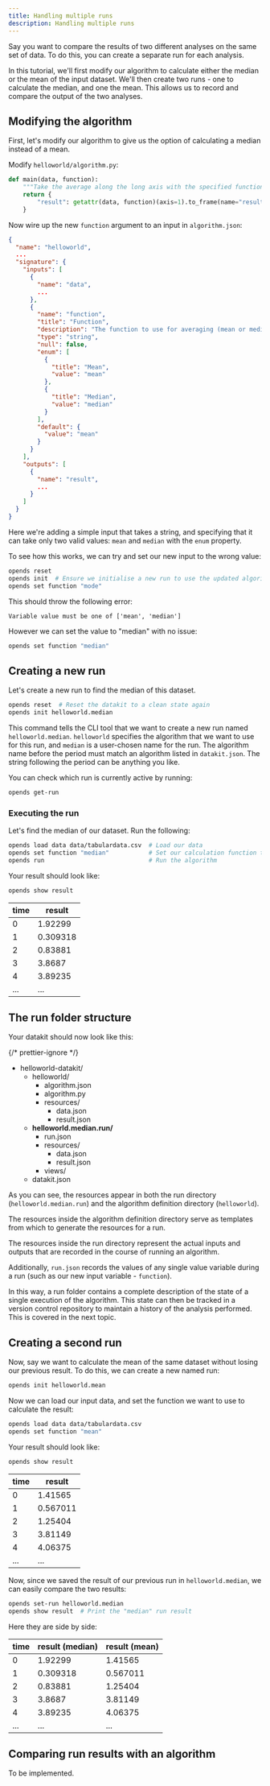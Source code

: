 ```yaml
---
title: Handling multiple runs
description: Handling multiple runs
---
```



Say you want to compare the results of two different analyses on the same set of
data. To do this, you can create a separate run for each analysis.

In this tutorial, we'll first modify our algorithm to calculate either the
median or the mean of the input dataset. We'll then create two runs - one to
calculate the median, and one the mean. This allows us to record and compare the
output of the two analyses.

## Modifying the algorithm

First, let's modify our algorithm to give us the option of calculating a median
instead of a mean.

Modify `helloworld/algorithm.py`:

```python title="helloworld/algorithm.py" ins=", function" ins="getattr(data, function)"
def main(data, function):
    """Take the average along the long axis with the specified function"""
    return {
        "result": getattr(data, function)(axis=1).to_frame(name="result"),
    }
```

Now wire up the new `function` argument to an input in `algorithm.json`:

```json title="helloworld/algorithm.json ins={10-29}
{
  "name": "helloworld",
  ...
  "signature": {
    "inputs": [
      {
        "name": "data",
        ...
      },
      {
        "name": "function",
        "title": "Function",
        "description": "The function to use for averaging (mean or median)",
        "type": "string",
        "null": false,
        "enum": [
          {
            "title": "Mean",
            "value": "mean"
          },
          {
            "title": "Median",
            "value": "median"
          }
        ],
        "default": {
          "value": "mean"
        }
      }
    ],
    "outputs": [
      {
        "name": "result",
        ...
      }
    ]
  }
}
```

Here we're adding a simple input that takes a string, and specifying that it can
take only two valid values: `mean` and `median` with the `enum` property.

To see how this works, we can try and set our new input to the wrong value:

```bash
opends reset
opends init  # Ensure we initialise a new run to use the updated algorithm signature
opends set function "mode"
```

This should throw the following error:

```
Variable value must be one of ['mean', 'median']
```

However we can set the value to "median" with no issue:

```bash
opends set function "median"
```

## Creating a new run

Let's create a new run to find the median of this dataset.

```bash
opends reset  # Reset the datakit to a clean state again
opends init helloworld.median
```

This command tells the CLI tool that we want to create a new run named
`helloworld.median`. `helloworld` specifies the algorithm that we want to use
for this run, and `median` is a user-chosen name for the run. The algorithm name
before the period must match an algorithm listed in `datakit.json`. The string
following the period can be anything you like.

You can check which run is currently active by running:

```bash
opends get-run
```

### Executing the run

Let's find the median of our dataset. Run the following:

```bash
opends load data data/tabulardata.csv  # Load our data
opends set function "median"           # Set our calculation function to "median"
opends run                             # Run the algorithm
```

Your result should look like:

```bash
opends show result
```

| time | result   |
| ---- | -------- |
| 0    | 1.92299  |
| 1    | 0.309318 |
| 2    | 0.83881  |
| 3    | 3.8687   |
| 4    | 3.89235  |
| ...  | ...      |

## The run folder structure

Your datakit should now look like this:

{/* prettier-ignore */}
<FileTree>
- helloworld-datakit/
  - helloworld/
    - algorithm.json
    - algorithm.py
    - resources/
      - data.json
      - result.json
  - **helloworld.median.run/**
    - run.json
    - resources/
      - data.json
      - result.json
    - views/
  - datakit.json
</FileTree>

As you can see, the resources appear in both the run directory
(`helloworld.median.run`) and the algorithm definition directory (`helloworld`).

The resources inside the algorithm definition directory serve as templates from
which to generate the resources for a run.

The resources inside the run directory represent the actual inputs and outputs
that are recorded in the course of running an algorithm.

Additionally, `run.json` records the values of any single value variable during
a run (such as our new input variable - `function`).

In this way, a run folder contains a complete description of the state of a
single execution of the algorithm. This state can then be tracked in a version
control repository to maintain a history of the analysis performed. This is
covered in the next topic.

## Creating a second run

Now, say we want to calculate the mean of the same dataset without losing our
previous result. To do this, we can create a new named run:

```bash
opends init helloworld.mean
```

Now we can load our input data, and set the function we want to use to calculate
the result:

```bash
opends load data data/tabulardata.csv
opends set function "mean"
```

Your result should look like:

```bash
opends show result
```

| time | result   |
| ---- | -------- |
| 0    | 1.41565  |
| 1    | 0.567011 |
| 2    | 1.25404  |
| 3    | 3.81149  |
| 4    | 4.06375  |
| ...  | ...      |

Now, since we saved the result of our previous run in `helloworld.median`, we
can easily compare the two results:

```bash
opends set-run helloworld.median
opends show result  # Print the "median" run result
```

Here they are side by side:

| time | result (median) | result (mean) |
| ---- | --------------- | ------------- |
| 0    | 1.92299         | 1.41565       |
| 1    | 0.309318        | 0.567011      |
| 2    | 0.83881         | 1.25404       |
| 3    | 3.8687          | 3.81149       |
| 4    | 3.89235         | 4.06375       |
| ...  | ...             | ...           |

## Comparing run results with an algorithm

To be implemented.
